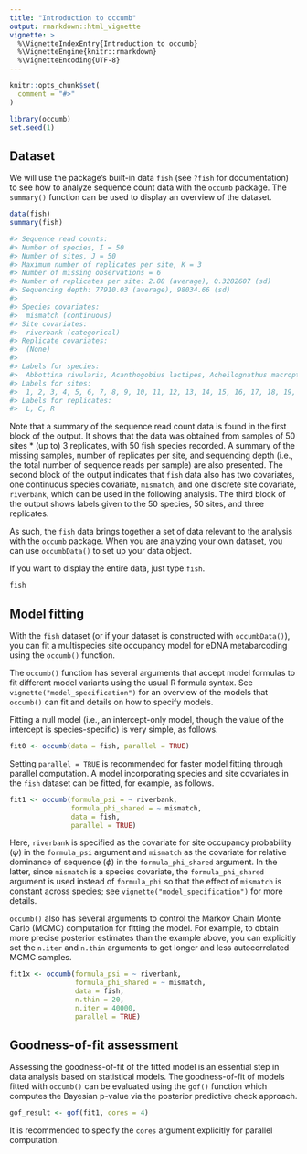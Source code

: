 ```yaml
---
title: "Introduction to occumb"
output: rmarkdown::html_vignette
vignette: >
  %\VignetteIndexEntry{Introduction to occumb}
  %\VignetteEngine{knitr::rmarkdown}
  %\VignetteEncoding{UTF-8}
---
```


```r
knitr::opts_chunk$set(
  comment = "#>"
)
```

```r
library(occumb)
set.seed(1)
```

## Dataset

We will use the package's built-in data `fish` (see `?fish` for documentation) to see how to analyze sequence count data with the `occumb` package.
The `summary()` function can be used to display an overview of the dataset.

```r
data(fish)
summary(fish)
```

```r
#> Sequence read counts: 
#> Number of species, I = 50 
#> Number of sites, J = 50 
#> Maximum number of replicates per site, K = 3 
#> Number of missing observations = 6 
#> Number of replicates per site: 2.88 (average), 0.3282607 (sd) 
#> Sequencing depth: 77910.03 (average), 98034.66 (sd) 
#> 
#> Species covariates: 
#>  mismatch (continuous) 
#> Site covariates: 
#>  riverbank (categorical) 
#> Replicate covariates: 
#>  (None) 
#> 
#> Labels for species: 
#>  Abbottina rivularis, Acanthogobius lactipes, Acheilognathus macropterus, Acheilognathus rhombeus, Anguilla japonica, Biwia zezera, Carassius cuvieri, Carassius spp., Channa argus, Ctenopharyngodon idella, Cyprinus carpio, Gambusia affinis, Gnathopogon spp., Gymnogobius castaneus, Gymnogobius petschiliensis, Gymnogobius urotaenia, Hemibarbus spp., Hypomesus nipponensis, Hypophthalmichthys spp., Hyporhamphus intermedius, Ictalurus punctatus, Ischikauia steenackeri, Lepomis macrochirus macrochirus, Leucopsarion petersii, Megalobrama amblycephala, Micropterus dolomieu dolomieu, Micropterus salmoides, Misgurnus spp., Monopterus albus, Mugil cephalus cephalus, Mylopharyngodon piceus, Nipponocypris sieboldii, Nipponocypris temminckii, Opsariichthys platypus, Opsariichthys uncirostris uncirostris, Oryzias latipes, Plecoglossus altivelis altivelis, Pseudogobio spp., Pseudorasbora parva, Rhinogobius spp., Rhodeus ocellatus ocellatus, Salangichthys microdon, Sarcocheilichthys variegatus microoculus, Silurus asotus, Squalidus chankaensis biwae, Tachysurus tokiensis, Tanakia lanceolata, Tribolodon brandtii maruta, Tribolodon hakonensis, Tridentiger spp. 
#> Labels for sites: 
#>  1, 2, 3, 4, 5, 6, 7, 8, 9, 10, 11, 12, 13, 14, 15, 16, 17, 18, 19, 20, 21, 22, 23, 24, 25, 26, 27, 28, 29, 30, 31, 32, 33, 34, 35, 36, 37, 38, 39, 40, 41, 42, 43, 44, 45, 46, 47, 48, 49, 50 
#> Labels for replicates: 
#>  L, C, R 
```

Note that a summary of the sequence read count data is found in the first block of the output.
It shows that the data was obtained from samples of 50 sites * (up to) 3 replicates, with 50 fish species recorded.
A summary of the missing samples, number of replicates per site, and sequencing depth (i.e., the total number of sequence reads per sample) are also presented.
The second block of the output indicates that `fish` data also has two covariates, one continuous species covariate, `mismatch`, and one discrete site covariate, `riverbank`, which can be used in the following analysis.
The third block of the output shows labels given to the 50 species, 50 sites, and three replicates.

As such, the `fish` data brings together a set of data relevant to the analysis with the `occumb` package.
When you are analyzing your own dataset, you can use `occumbData()` to set up your data object.

If you want to display the entire data, just type `fish`.

```r
fish
```

## Model fitting

With the `fish` dataset (or if your dataset is constructed with `occumbData()`), you can fit a multispecies site occupancy model for eDNA metabarcoding using the `occumb()` function.

The `occumb()` function has several arguments that accept model formulas to fit different model variants using the usual R formula syntax. See `vignette("model_specification")` for an overview of the models that `occumb()` can fit and details on how to specify models.

Fitting a null model (i.e., an intercept-only model, though the value of the intercept is species-specific) is very simple, as follows.

```r
fit0 <- occumb(data = fish, parallel = TRUE)
```

Setting `parallel = TRUE` is recommended for faster model fitting through parallel computation. A model incorporating species and site covariates in the `fish` dataset can be fitted, for example, as follows.

```r
fit1 <- occumb(formula_psi = ~ riverbank,
               formula_phi_shared = ~ mismatch,
               data = fish,
               parallel = TRUE)
```

Here, `riverbank` is specified as the covariate for site occupancy probability ($\psi$) in the `formula_psi` argument and `mismatch` as the covariate for relative dominance of sequence ($\phi$) in the `formula_phi_shared` argument. In the latter, since `mismatch` is a species covariate, the `formula_phi_shared` argument is used instead of `formula_phi` so that the effect of `mismatch` is constant across species; see `vignette("model_specification")` for more details.

`occumb()` also has several arguments to control the Markov Chain Monte Carlo (MCMC) computation for fitting the model. For example, to obtain more precise posterior estimates than the example above, you can explicitly set the `n.iter` and `n.thin` arguments to get longer and less autocorrelated MCMC samples.

```r
fit1x <- occumb(formula_psi = ~ riverbank,
                formula_phi_shared = ~ mismatch,
                data = fish,
                n.thin = 20,
                n.iter = 40000,
                parallel = TRUE)
```


## Goodness-of-fit assessment

Assessing the goodness-of-fit of the fitted model is an essential step in data analysis based on statistical models. The goodness-of-fit of models fitted with `occumb()` can be evaluated using the `gof()` function which computes the Bayesian p-value via the posterior predictive check approach.

```r
gof_result <- gof(fit1, cores = 4)
```

It is recommended to specify the `cores` argument explicitly for parallel computation.




